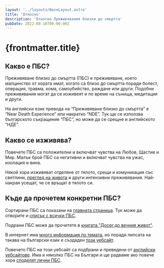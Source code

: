 ```yaml
---
layout: '../layouts/BaseLayout.astro'
title: 'Относно'
description: 'Относно Преживявания близки до смъртта'
pubDate: 2022-08-16T00:00:00Z
---
```


# {frontmatter.title}

## Какво е ПБС?

Преживяванe близко до смъртта (ПБС) e преживяване, което малцинство от хората имат, когато са близо до смъртта поради болест, операция, травма, кома, самоубийство, раждане или други. Подобни преживявания могат да се изживеят и по време на сънища, медитация и други.

На английски език превода на “Преживяване близко до смъртта” е “Near Death Experience” или накратко “NDE”. Тук ще се използва българското съкращение “ПБС”, но може да се срещне и английското “НДЕ”.

## Какво се изживява?

Повечете ПБС са положителни и включват чувства на Любов, Щастие и Мир. Малък брой ПБС са негативни и включват чувства на ужас, изолация и вина.

Някой хора изживяват отделяне от тялото, срещи и комуникация със светлини, [преглед на живота](/pages/life-review/) и други интензивни преживявания. Най-накрая усещат, че се връщат в тялото си.

## Къде да прочетем конкретни ПБС?

Сортирани ПБС са показани на [главната страница](/). Тук може да отворите и [списък с всички ПБС](/ndes/).

Подрани ПБС може да прочетете в [книгата "Досег до вечния живот"](/books/).

В интернет има [много информация по темата](/links/), но поради липсата на такава на български език е създаден [този уебсайт](/pages/about-website/). 

Повечето ПБС на този уебсайт са подбрани и преведени от [английски уебсайтове](/links/). Има и няколко ПБС на Българи и ще радваме ако повече хора [споделят лични ПБС](/share/).
